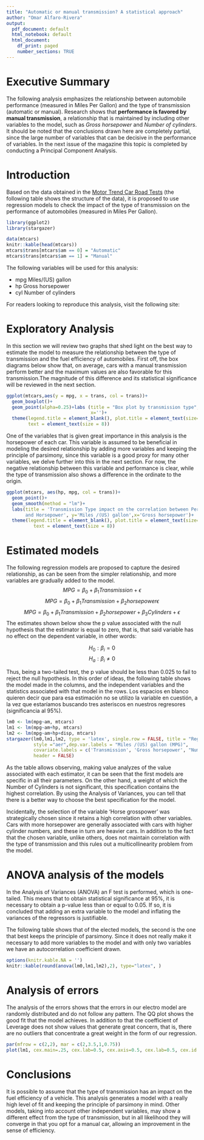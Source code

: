 ---
title: "Automatic or manual transmission? A statistical approach"
author: "Omar Alfaro-Rivera"
output:
  pdf_document: default
  html_notebook: default
  html_document:
    df_print: paged
    number_sections: TRUE 
---

# Executive Summary

The following analysis emphasizes the relationship between automobile performance (measured in Miles Per Gallon) and the type of transmission (automatic or manual). Research shows that __performance is favored by manual transmission__, a relationship that is maintained by including other variables to the model, such as _Gross horsepower_ and _Number of cylinders_. It should be noted that the conclusions drawn here are completely partial, since the large number of variables that can be decisive in the performance of variables. In the next issue of the magazine this topic is completed by conducting a Principal Component Analysis.

# Introduction

Based on the data obtained in the [Motor Trend Car Road Tests](https://figshare.com/articles/Motor_Trend_Car_Road_Tests/3122005) (the following table shows the structure of the data), it is proposed to use regression models to check the impact of the type of transmission on the performance of automobiles (measured in Miles Per Gallon).

```{r, message=FALSE, echo=FALSE}
library(ggplot2)
library(stargazer)

data(mtcars)
knitr::kable(head(mtcars))
mtcars$trans[mtcars$am == 0] = "Automatic"
mtcars$trans[mtcars$am == 1] = "Manual"
```

The following variables will be used for this analysis:

* mpg	Miles/(US) gallon
* hp	Gross horsepower
* cyl	Number of cylinders

For readers looking to reproduce this analysis, visit the following site:

# Exploratory Analysis

In this section we will review two graphs that shed light on the best way to estimate the model to measure the relationship between the type of transmission and the fuel efficiency of automobiles. First off, the box diagrams below show that, on average, cars with a manual transmission perform better and the maximum values are also favorable for this transmission.The magnitude of this difference and its statistical significance will be reviewed in the next section.

```{r, fig.height=3.1, echo = FALSE}
ggplot(mtcars,aes(y = mpg, x = trans, col = trans))+
  geom_boxplot()+
  geom_point(alpha=0.25)+labs (title = "Box plot by transmission type", y='Miles /(US) gallon',
                               x='')+
  theme(legend.title = element_blank(), plot.title = element_text(size=10),
        text = element_text(size = 8))

```

One of the variables that is given great importance in this analysis is the horsepower of each car. This variable is assumed to be beneficial in modeling the desired relationship by adding more variables and keeping the principle of parsimony, since this variable is a good proxy for many other variables, we delve further into this in the next section. For now, the negative relationship between this variable and performance is clear, while the type of transmission also shows a difference in the ordinate to the origin.

```{r, fig.height=3.25, echo = FALSE}
ggplot(mtcars, aes(hp, mpg, col = trans))+
  geom_point()+
  geom_smooth(method = "lm")+
  labs(title = 'Transmission Type impact on the correlation between Performance (MPG) 
       and Horsepower', y='Miles /(US) gallon',x='Gross horsepower')+
  theme(legend.title = element_blank(), plot.title = element_text(size=10),
          text = element_text(size = 8))
```

# Estimated models 

The following regression models are proposed to capture the desired relationship, as can be seen from the simpler relationship, and more variables are gradually added to the model.
$$MPG = \beta_0 + \beta_1Transmission+\epsilon $$
$$MPG = \beta_0 + \beta_1Transmission+\beta_2horsepower\epsilon$$
$$MPG = \beta_0 + \beta_1Transmission+\beta_2horsepower+\beta_3Cylinders+\epsilon $$
The estimates shown below show the p value associated with the null hypothesis that the estimator is equal to zero, that is, that said variable has no effect on the dependent variable, in other words:

$$H_0: \beta_i = 0$$
$$H_a: \beta_i \neq 0$$

Thus, being a two-tailed test, the p value should be less than 0.025 to fail to reject the null hypothesis. In this order of ideas, the following table shows the model made in the columns, and the independent variables and the statistics associated with that model in the rows. Los espacios en blanco quieren decir que para esa estimación no se utilizo la variable en cuestión, a la vez que estaríamos buscando tres asteriscos en nuestros regresores (significancia al 95%).

```{r, results='asis', message=FALSE, warning=FALSE, echo = FALSE}
lm0 <- lm(mpg~am, mtcars)
lm1 <- lm(mpg~am+hp, mtcars)
lm2 <- lm(mpg~am+hp+disp, mtcars)
stargazer(lm0,lm1,lm2, type = 'latex', single.row = FALSE, title = "Regression results", 
          style ="aer",dep.var.labels = "Miles /(US) gallon (MPG)",
          covariate.labels = c('Transmission', 'Gross horsepower', "Number of cylinders"), 
          header = FALSE)
```

As the table allows observing, making value analyzes of the value associated with each estimator, it can be seen that the first models are specific in all their parameters. On the other hand, a weight of which the Number of Cylinders is not significant, this specification contains the highest correlation. By using the Analysis of Variances, you can tell that there is a better way to choose the best specification for the model.

Incidentally, the selection of the variable 'Horse grosspower' was strategically chosen since it retains a high correlation with other variables. Cars with more horsepower are generally associated with cars with higher cylinder numbers, and these in turn are heavier cars. In addition to the fact that the chosen variable, unlike others, does not maintain correlation with the type of transmission and this rules out a multicollinearity problem from the model.

# ANOVA analysis of the models

In the Analysis of Variances (ANOVA) an F test is performed, which is one-tailed. This means that to obtain statistical significance at 95%, it is necessary to obtain a p-value less than or equal to 0.05. If so, it is concluded that adding an extra variable to the model and inflating the variances of the regressors is justifiable.

The following table shows that of the elected models, the second is the one that best keeps the principle of parsimony. Since it does not really make it necessary to add more variables to the model and with only two variables we have an autocorrelation coefficient drawn.

```{r, results='asis', message=FALSE, echo = FALSE}
options(knitr.kable.NA = '')
knitr::kable(round(anova(lm0,lm1,lm2),2), type="latex", )
```

# Analysis of errors

The analysis of the errors shows that the errors in our electro model are randomly distributed and do not follow any pattern. The QQ plot shows the good fit that the model achieves. In addition to that the coefficient of Leverage does not show values that generate great concern, that is, there are no outliers that concentrate a great weight in the form of our regression.

```{r, echo=FALSE}
par(mfrow = c(2,2), mar = c(2,3.5,1,0.75))
plot(lm1, cex.main=.25, cex.lab=0.5, cex.axis=0.5, cex.lab=0.5, cex.id = 0.5, cex.caption = 0.65)
```

# Conclusions

It is possible to assume that the type of transmission has an impact on the fuel efficiency of a vehicle. This analysis generates a model with a really high level of fit and keeping the principle of parsimony in mind. Other models, taking into account other independent variables, may show a different effect from the type of transmission, but in all likelihood they will converge in that you opt for a manual car, allowing an improvement in the sense of efficiency.